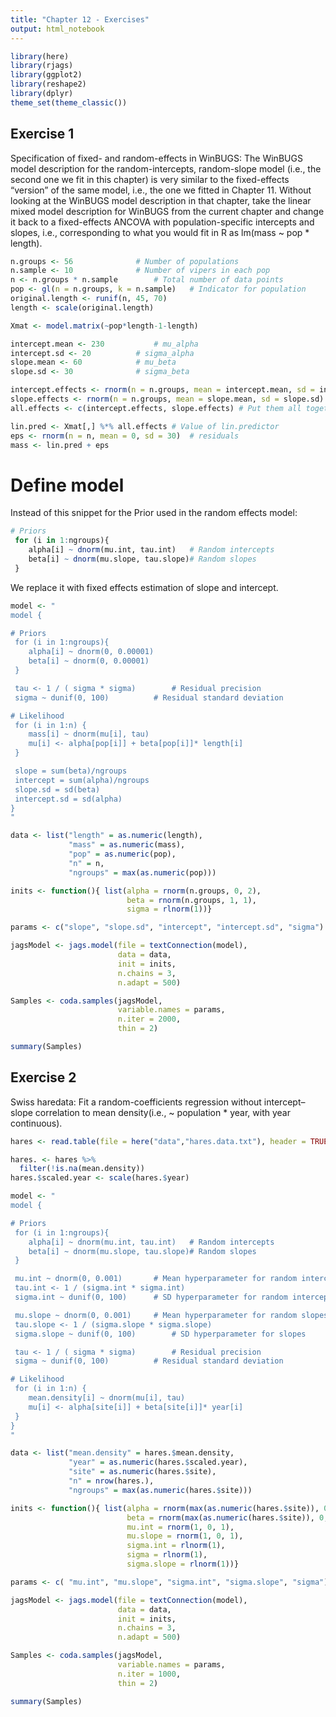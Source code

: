 ```yaml
---
title: "Chapter 12 - Exercises"
output: html_notebook
---
```


```r
library(here)
library(rjags)
library(ggplot2)
library(reshape2)
library(dplyr)
theme_set(theme_classic())
```

## Exercise 1

Specification of fixed- and random-effects in WinBUGS: The WinBUGS model
description for the random-intercepts, random-slope model (i.e., the second
one we fit in this chapter) is very similar to the fixed-effects “version” of the
same model, i.e., the one we fitted in Chapter 11. Without looking at the
WinBUGS model description in that chapter, take the linear mixed model
description for WinBUGS from the current chapter and change it back to a
fixed-effects ANCOVA with population-specific intercepts and slopes, i.e.,
corresponding to what you would fit in R as lm(mass ~ pop * length).

```r
n.groups <- 56				# Number of populations
n.sample <- 10				# Number of vipers in each pop
n <- n.groups * n.sample 		# Total number of data points
pop <- gl(n = n.groups, k = n.sample) 	# Indicator for population
original.length <- runif(n, 45, 70) 
length <- scale(original.length)

Xmat <- model.matrix(~pop*length-1-length)

intercept.mean <- 230			# mu_alpha
intercept.sd <- 20			# sigma_alpha
slope.mean <- 60			# mu_beta
slope.sd <- 30				# sigma_beta

intercept.effects <- rnorm(n = n.groups, mean = intercept.mean, sd = intercept.sd)
slope.effects <- rnorm(n = n.groups, mean = slope.mean, sd = slope.sd)
all.effects <- c(intercept.effects, slope.effects) # Put them all together

lin.pred <- Xmat[,] %*% all.effects	# Value of lin.predictor
eps <- rnorm(n = n, mean = 0, sd = 30)	# residuals 
mass <- lin.pred + eps
```


# Define model

Instead of this snippet for the Prior used in the random effects model:

```r
# Priors
 for (i in 1:ngroups){		
    alpha[i] ~ dnorm(mu.int, tau.int)	# Random intercepts
    beta[i] ~ dnorm(mu.slope, tau.slope)# Random slopes
 }
```

We replace it with fixed effects estimation of slope and intercept.

```r
model <- "
model {

# Priors
 for (i in 1:ngroups){		
    alpha[i] ~ dnorm(0, 0.00001)
    beta[i] ~ dnorm(0, 0.00001)
 }

 tau <- 1 / ( sigma * sigma)		# Residual precision
 sigma ~ dunif(0, 100)			# Residual standard deviation

# Likelihood
 for (i in 1:n) {
    mass[i] ~ dnorm(mu[i], tau)
    mu[i] <- alpha[pop[i]] + beta[pop[i]]* length[i]
 }

 slope = sum(beta)/ngroups
 intercept = sum(alpha)/ngroups
 slope.sd = sd(beta)
 intercept.sd = sd(alpha)
}
"
```

```r
data <- list("length" = as.numeric(length),
             "mass" = as.numeric(mass),
             "pop" = as.numeric(pop),
             "n" = n,
             "ngroups" = max(as.numeric(pop)))

inits <- function(){ list(alpha = rnorm(n.groups, 0, 2), 
                          beta = rnorm(n.groups, 1, 1),
                          sigma = rlnorm(1))}

params <- c("slope", "slope.sd", "intercept", "intercept.sd", "sigma")

jagsModel <- jags.model(file = textConnection(model),
                        data = data,
                        init = inits,
                        n.chains = 3, 
                        n.adapt = 500)

Samples <- coda.samples(jagsModel, 
                        variable.names = params, 
                        n.iter = 2000,
                        thin = 2)
```

```r
summary(Samples)
```

## Exercise 2

Swiss haredata: Fit a random-coefficients regression without intercept–slope
correlation to mean density(i.e., ~ population * year, with year
continuous).

```r
hares <- read.table(file = here("data","hares.data.txt"), header = TRUE)

hares. <- hares %>%
  filter(!is.na(mean.density))
hares.$scaled.year <- scale(hares.$year)
```

```r
model <- "
model {

# Priors
 for (i in 1:ngroups){		
    alpha[i] ~ dnorm(mu.int, tau.int)	# Random intercepts
    beta[i] ~ dnorm(mu.slope, tau.slope)# Random slopes
 }

 mu.int ~ dnorm(0, 0.001)		# Mean hyperparameter for random intercepts
 tau.int <- 1 / (sigma.int * sigma.int)
 sigma.int ~ dunif(0, 100)		# SD hyperparameter for random intercepts

 mu.slope ~ dnorm(0, 0.001)		# Mean hyperparameter for random slopes
 tau.slope <- 1 / (sigma.slope * sigma.slope)
 sigma.slope ~ dunif(0, 100)		# SD hyperparameter for slopes

 tau <- 1 / ( sigma * sigma)		# Residual precision
 sigma ~ dunif(0, 100)			# Residual standard deviation

# Likelihood
 for (i in 1:n) {
    mean.density[i] ~ dnorm(mu[i], tau)
    mu[i] <- alpha[site[i]] + beta[site[i]]* year[i]
 }
}
"
```

```r
data <- list("mean.density" = hares.$mean.density,
             "year" = as.numeric(hares.$scaled.year),
             "site" = as.numeric(hares.$site),
             "n" = nrow(hares.),
             "ngroups" = max(as.numeric(hares.$site)))

inits <- function(){ list(alpha = rnorm(max(as.numeric(hares.$site)), 0, 2), 
                          beta = rnorm(max(as.numeric(hares.$site)), 0, 2),
                          mu.int = rnorm(1, 0, 1),
                          mu.slope = rnorm(1, 0, 1),
                          sigma.int = rlnorm(1),
                          sigma = rlnorm(1),
                          sigma.slope = rlnorm(1))}

params <- c( "mu.int", "mu.slope", "sigma.int", "sigma.slope", "sigma")

jagsModel <- jags.model(file = textConnection(model),
                        data = data,
                        init = inits,
                        n.chains = 3, 
                        n.adapt = 500)

Samples <- coda.samples(jagsModel, 
                        variable.names = params, 
                        n.iter = 1000,
                        thin = 2)
```

```r
summary(Samples)
```

